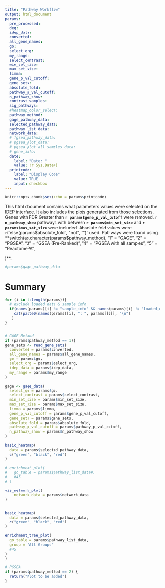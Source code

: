```yaml
---
title: "Pathway Workflow"
output: html_document
params:
  pre_processed:
  deg:
  idep_data:
  converted:
  all_gene_names:
  go:
  select_org:
  my_range:
  select_contrast:
  min_set_size:
  max_set_size:
  limma:
  gene_p_val_cutoff:
  gene_sets:
  absolute_fold:
  pathway_p_val_cutoff:
  n_pathway_show:
  contrast_samples:
  sig_pathways:
  #heatmap_color_select:
  pathway_method:
  gage_pathway_data:
  selected_pathway_data:
  pathway_list_data:
  network_data:
  # fgsea_pathway_data:
  # pgsea_plot_data:
  # pgsea_plot_all_samples_data:
  # gene_info:
  date:
    label: "Date: "
    value: !r Sys.Date()
  printcode:
    label: "Display Code"
    value: TRUE
    input: checkbox
---
```


```r
knitr::opts_chunk$set(echo = params$printcode)
```

<!-- This document cannot be knit directly from R studio -->

This html document contains what parameters values were selected on the IDEP interface. It also includes the plots generated from those selections. Genes with FDR Greater than **`r params$gene_p_val_cutoff`** were removed. **`r n_pathway_show`** pathways with between **`r params$min_set_size`** and **`r params$max_set_size`** were included. Absolute fold values were `r `ifelse(params$absolute_fold`, "not", "")` used. Pathways were found using **switch(as.character(params$pathway_method),
"1" = "GAGE",
"2" = "PGSEA",
"3" = "GSEA (Pre-Ranked)",
"4" = "PGSEA with all samples",
"5" = "ReactomePA",

)**.

```r
#params$gage_pathway_data
```

# Summary

<!--ALL SELECTED PARAMETERS-->

```r
for (i in 1:length(params)){
  # exclude loaded data & sample info
  if(names(params)[i] != "sample_info" && names(params)[i] != "loaded_data" && names(params)[i] != "pre_processed" && names(params)[i] != "deg" && names(params)[i] != "idep_data" && names(params)[i] != "converted" && names(params)[i] != "limma" && names(params)[i] != "gene_sets" && names(params)[i] != "selected_pathway_data" && names(params)[i] != "pathway_list_data" && names(params)[i] != "all_gene_names" )
    cat(paste0(names(params)[i], ": ", params[[i]], "\n")
   )
}
```

```r

```

```r

# GAGE Method
if (params$pathway_method == 1){
gene_sets <- read_gene_sets(
  converted = params$converted,
  all_gene_names = params$all_gene_names,
  go = params$go,
  select_org = params$select_org,
  idep_data = params$idep_data,
  my_range = params$my_range
)

gage <- gage_data(
  select_go = params$go,
  select_contrast = params$select_contrast,
  min_set_size = params$min_set_size,
  max_set_size = params$max_set_size,
  limma = params$limma,
  gene_p_val_cutoff = params$gene_p_val_cutoff,
  gene_sets = params$gene_sets,
  absolute_fold = params$absolute_fold,
  pathway_p_val_cutoff = params$pathway_p_val_cutoff,
  n_pathway_show = params$n_pathway_show
)

basic_heatmap(
  data = params$selected_pathway_data,
  c("green", "black", "red")
)

# enrichment_plot(
#   go_table = params$pathway_list_data#,
#   #45
# )

vis_network_plot(
    network_data = params$network_data
)


basic_heatmap(
  data = params$selected_pathway_data,
  c("green", "black", "red")
)

enrichment_tree_plot(
  go_table = params$pathway_list_data,
  group = "All Groups"
  #45
)
}


```

```r
# PGSEA
if (params$pathway_method == 2) {
  return("Plot to be added")
}
```
